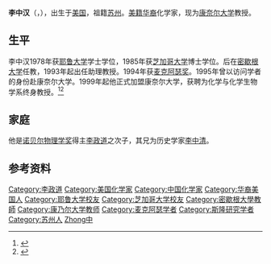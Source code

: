 {{Infobox scientist
|box width    = 300px
|name         = 李中汉<br>Stephen Lee
|image        = stephenleechemist.JPG|thumb|right|200px|Stephen Lee
|caption      = Stephen Lee
|birth_date   = {{Birth date and age|1956|11|24}}
|birth_place  = {{USA}}[[纽约州|纽约州]][[纽约市|纽约市]]
|citizenship  = {{ROC}}<br />{{USA}}
|field        = [[物理学|物理学]]<br />[[化学|化学]]
|work_institution = [[康奈尔大学|康奈尔大学]]
|alma_mater   = [[耶鲁大学|耶鲁大学]]<br>[[芝加哥大学|芝加哥大学]]
|known_for    = [[固体化学|固体化学]]
|prizes       = [[麦克阿瑟奖|麦克阿瑟奖]] (1994)<br>[[斯隆奖|斯隆奖]]
|footnotes =
}}

'''李中汉'''（{{lang-en|Stephen Lee}}，{{bd|1956年|11月24日|||catIdx=L李}}），出生于[[美国|美国]]，祖籍[[苏州|苏州]]。[[美籍华裔|美籍华裔]]化学家，现为[[康奈尔大学|康奈尔大学]]教授。

==生平==
李中汉1978年获[[耶鲁大学|耶鲁大学]]学士学位，1985年获[[芝加哥大学|芝加哥大学]]博士学位。后在[[密歇根大学|密歇根大学]]任教，1993年起出任助理教授。1994年获[[麦克阿瑟奖|麦克阿瑟奖]]。1995年曾以访问学者的身份赴康奈尔大学。1999年起他正式加盟康奈尔大学，获聘为化学与化学生物学系终身教授。<ref>{{Cite web |url=http://www.news.cornell.edu/Chronicle/99/3.18.99/Stephen_Lee.html |title=Chemist Stephen Lee is exploring new building blocks to the future |access-date=2011-06-24 |archive-date=2012-02-05 |archive-url=https://web.archive.org/web/20120205022810/http://www.news.cornell.edu/Chronicle/99/3.18.99/Stephen_Lee.html |dead-url=no }}</ref><ref>{{Cite web |url=http://gradeducation.lifesciences.cornell.edu/faculty/individual6074 |title=Stephen Lee - Graduate Programs in the Life Sciences |access-date=2011-06-24 |archive-date=2011-10-05 |archive-url=https://web.archive.org/web/20111005145533/http://gradeducation.lifesciences.cornell.edu/faculty/individual6074 |dead-url=no }}</ref>

==家庭==
他是[[诺贝尔物理学奖|诺贝尔物理学奖]]得主[[李政道|李政道]]之次子，其兄为历史学家[[李中清|李中清]]。

== 参考资料 ==
{{reflist}}

{{Authority control}}
{{DEFAULTSORT:Li李}}
[[Category:李政道|Category:李政道]]
[[Category:美国化学家|Category:美国化学家]]
[[Category:中国化学家|Category:中国化学家]]
[[Category:华裔美国人|Category:华裔美国人]]
[[Category:耶鲁大学校友|Category:耶鲁大学校友]]
[[Category:芝加哥大学校友|Category:芝加哥大学校友]]
[[Category:密歇根大學教師|Category:密歇根大學教師]]
[[Category:康乃尔大学教师|Category:康乃尔大学教师]]
[[Category:麦克阿瑟学者|Category:麦克阿瑟学者]]
[[Category:斯隆研究学者|Category:斯隆研究学者]]
[[Category:苏州人|Category:苏州人]]
[[Category:李姓|Zhong中]]